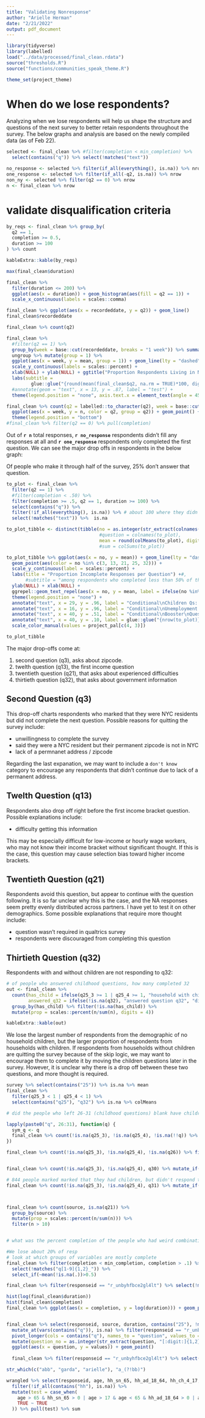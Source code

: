 ```yaml
---
title: "Validating Nonresponse"
author: "Arielle Herman"
date: "2/21/2022"
output: pdf_document
---
```


```r
library(tidyverse)
library(labelled)
load("../data/processed/final_clean.rdata")
source("thresholds.R")
source("functions/communities_speak_theme.R")

theme_set(project_theme)
```


# When do we lose respondents?

Analyzing when we lose respondents will help us shape the structure and questions of the next survey to better retain respondents throughout the survey.  The below graphs and analysis are based on the newly compiled data (as of Feb 22).


```r
selected <- final_clean %>% #filter(completion < min_completion) %>%
  select(contains("q")) %>% select(!matches("text"))

no_response <- selected %>% filter(if_all(everything(), is.na)) %>% nrow
one_response <- selected %>% filter(if_all(-q2, is.na)) %>% nrow
non_ny <- selected %>% filter(q2 == 0) %>% nrow
n <- final_clean %>% nrow
```

# validate disqualification criteria

```r
by_reqs <- final_clean %>% group_by(
  q2 == 1,
  completion >= 0.5,
  duration >= 100
) %>% count

kableExtra::kable(by_reqs)
```

```r

max(final_clean$duration)

final_clean %>%
  filter(duration <= 200) %>%
  ggplot(aes(x = duration)) + geom_histogram(aes(fill = q2 == 1)) +
  scale_x_continuous(labels = scales::comma)

final_clean %>% ggplot(aes(x = recordeddate, y = q2)) + geom_line()
final_clean$recordeddate

final_clean %>% count(q2)

final_clean %>%
  #filter(q2 == 1) %>%
  group_by(week = base::cut(recordeddate, breaks = "1 week")) %>% summarize(mean = mean(q2, na.rm = TRUE), sum = sum(q2, na.rm = TRUE)) %>%
  ungroup %>% mutate(group = 1) %>%
  ggplot(aes(x = week, y = mean, group = 1)) + geom_line(lty = "dashed") + geom_point(aes(color = mean, size = sum)) +
  scale_y_continuous(labels = scales::percent) +
  xlab(NULL) + ylab(NULL) + ggtitle("Proportion Respondents Living in NYC over Time") +
  labs(subtitle =
         glue::glue("{round(mean(final_clean$q2, na.rm = TRUE)*100, digits = 2)}% of {nrow(final_clean)} total respondents live in NYC")) +
  #annotate(geom = "text", x = 13, y = .87, label = "test") +
  theme(legend.position = "none", axis.text.x = element_text(angle = 45, hjust = 1))

final_clean %>% count(q2 = labelled::to_character(q2), week = base::cut(recordeddate, breaks = "1 week")) %>%
  ggplot(aes(x = week, y = n, color = q2, group = q2)) + geom_point() + geom_line() +
  theme(legend.position = "bottom")
#final_clean %>% filter(q2 == 0) %>% pull(completion)
```
Out of **`r n`** total responses, **`r no_response`** respondents didn't fill any responses at all and **`r one_response`** respondents only completed the first question.  We can see the major drop offs in respondents in the below graph:
  
  
  
Of people who make it through half of the survey, 25% don't answer that question.
  
```r
to_plot <- final_clean %>%
  filter(q2 == 1) %>%
  #filter(completion < .50) %>%
  filter(completion >= .5, q2 == 1, duration >= 100) %>%
  select(contains("q")) %>%
  filter(!if_all(everything(), is.na)) %>% # about 100 where they didn't fill out anything
  select(!matches("text")) %>%  is.na

to_plot_tibble <- distinct(tibble(no = as.integer(str_extract(colnames(to_plot), "[:digit:]{1,2}")),
                                  #question = colnames(to_plot),
                                  mean = round(colMeans(to_plot), digits = 2))) %>% na.omit()
                                  #sum = colSums(to_plot))

to_plot_tibble %>% ggplot(aes(x = no, y = mean)) + geom_line(lty = "dashed") +
  geom_point(aes(color = no %in% c(3, 13, 21, 25, 32))) +
  scale_y_continuous(label = scales::percent) +
  labs(title = "Proportion Incomplete Responses per Question") +#,
       #subtitle = "among respondents who completed less than 50% of the survey") +
  ylab(NULL) + xlab(NULL) +
  ggrepel::geom_text_repel(aes(x = no, y = mean, label = ifelse(no %in% c(3, 13, 21, 25, 32), paste0("q", no), ""))) +
  theme(legend.position = "none") +
  annotate("text", x = 29, y = .96, label = "Conditional\nChildren Qs: q26-q31", hjust = 0) +
  annotate("text", x = 16, y = .96, label = "Conditional\nUnemployment Qs: q17-q18", hjust = 1) +
  annotate("text", x = 40, y = .51, label = "Conditional\nBooster\nQuestion q40", hjust = 0.5) +
  annotate("text", x = 40, y = .10, label = glue::glue("{nrow(to_plot)} Total\nRespondents")) +
  scale_color_manual(values = project_pal[c(4, 3)])

to_plot_tibble
```
The major drop-offs come at:

1. second question (q3), asks about zipcode.
2. twelth question (q13), the first income question
3. twentieth question (q21), that asks about experienced difficulties
4. thirtieth question (q32), that asks about government information

## Second Question (q3)

This drop-off charts respondents who marked that they were NYC residents but did not complete the next question.  Possible reasons for quitting the survey include:

- unwillingness to complete the survey
- said they were a NYC resident but their permanent zipcode is not in NYC
- lack of a permnanet address / zipcode

Regarding the last expanation, we may want to include a `don't know` category to encourage any respondents that didn't continue due to lack of a permanent address.

## Twelth Question (q13)

Respondents also drop off right before the first income bracket question.  Possible explanations include:

- difficulty getting this information

This may be especially difficult for low-income or hourly wage workers, who may not know their income bracket without significant thought.  If this is the case, this question may cause selection bias toward higher income brackets.

## Twentieth Question (q21)

Respondents avoid this question, but appear to continue with the question following.  It is so far unclear why this is the case, and the NA responses seem pretty evenly distributed across partners.  I have yet to test it on other demographics.  Some possible explanations that require more thought include:

- question wasn't required in qualtrics survey
- respondents were discouraged from completing this question

## Thirtieth Question (q32)

Respondents with and without children are not responding to q32:


```r
# of people who answered childhood questions, how many completed 32
out <- final_clean %>%
  count(has_child = ifelse(q25_3 >= 1 | q25_4 >= 1, "household with children", "household without children"),
        answered_q32 = ifelse(!is.na(q32), "answered question q32", "did not answer q32")) %>%
  group_by(has_child) %>% filter(!is.na(has_child)) %>%
  mutate(prop = scales::percent(n/sum(n), digits = 4))

kableExtra::kable(out)
```

We lose the largest number of respondents from the demographic of no household children, but the larger proportion of respondents from households with children.  If respondents from households without children are quitting the survey because of the skip logic, we may want to encourage them to complete it by moving the children questions later in the survey.  However, it is unclear why there is a drop off between these two questions, and more thought is required.


```r
survey %>% select(contains("25")) %>% is.na %>% mean
final_clean %>%
  filter(q25_3 < 1 | q25_4 < 1) %>%
  select(contains("q25"), "q32") %>% is.na %>% colMeans

```


```r
# did the people who left 26-31 (childhood questions) blank have children q25_3, q25_4?

lapply(paste0("q", 26:31), function(q) {
  sym_q <- q
  final_clean %>% count(!is.na(q25_3), !is.na(q25_4), !is.na(!!q)) %>% filter(n > 10)
})

final_clean %>% count(!is.na(q25_3), !is.na(q25_4), !is.na(q26)) %>% filter(n > 10)


final_clean %>% count(!is.na(q25_3), !is.na(q25_4), q30) %>% mutate_if(is.labelled, labelled::to_factor)

# 844 people marked marked that they had children, but didn't respond to q31 on whether or not they needed healthcare but couldn't find it
final_clean %>% count(!is.na(q25_3), !is.na(q25_4), q31) %>% mutate_if(is.labelled, labelled::to_factor)



final_clean %>% count(source, is.na(q21)) %>%
  group_by(source) %>%
  mutate(prop = scales::percent(n/sum(n))) %>%
  filter(n > 10)


# what was the percent completion of the people who had weird combinations of
```


```r
#We lose about 20% of resp
# look at which groups of variables are mostly complete
final_clean %>% filter(completion < min_completion, completion > .1) %>%
  select(!matches("q[1-9]{1,2}_")) %>%
  select_if(~mean(!is.na(.))>0.5)

final_clean %>% filter(responseid == "r_unbyhfbce2gl4lt") %>% select(!matches("q[1-9]{1,2}_"))

hist(log(final_clean$duration))
hist(final_clean$completion)
final_clean %>% ggplot(aes(x = completion, y = log(duration))) + geom_point() + geom_smooth()


final_clean %>% select(responseid, source, duration, contains("25"), !matches("text")) %>%
  mutate_at(vars(contains("q")), is.na) %>% filter(responseid == "r_unbyhfbce2gl4lt") %>%
  pivot_longer(cols = contains("q"), names_to = "question", values_to = "values") %>%
  mutate(question_no = as.integer(str_extract(question, "[:digit:]{1,2}"))) %>% arrange(question_no)
  ggplot(aes(x = question, y = values)) + geom_point()
  
  final_clean %>% filter(responseid == "r_unbyhfbce2gl4lt") %>% select(matches("q1[:digit:]?"))

str_which(c("abb", "garda", "arielle"), "a_(?!bb)")
```


```r
wrangled %>% select(responseid, age, hh_sn_65, hh_ad_18_64, hh_ch_4_17, hh_ch_0_4) %>%
  filter(!if_all(contains("hh"), is.na)) %>%
  mutate(test = case_when(
    age > 65 & hh_sn_65 > 0 | age > 17 & age < 65 & hh_ad_18_64 > 0 | age < 17 & age > 4 & hh_ch_4_17 > 0 ~ FALSE,
    TRUE ~ TRUE
  )) %>% pull(test) %>% sum
```
